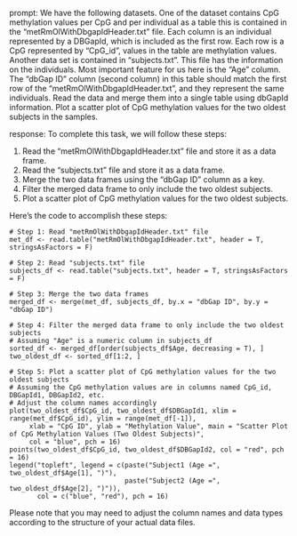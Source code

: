 prompt:
We have the following datasets. One of the dataset contains CpG methylation values per CpG and per individual as a table this is contained in the “metRmOlWithDbgapIdHeader.txt” file. Each column is an individual represented by a DBGapId, which is included as the first row. Each row is a CpG represented by "CpG_id", values in the table are methylation values. Another data set is contained in “subjects.txt”. This file has the information on the individuals. Most important feature for us here is the "Age" column. The "dbGap ID" column (second column) in this table should match the first row of the "metRmOlWithDbgapIdHeader.txt", and they represent the same individuals. Read the data and merge them into a single table using dbGapId information. Plot a scatter plot of CpG methylation values for the two oldest subjects in the samples.

response:
To complete this task, we will follow these steps:

1. Read the "metRmOlWithDbgapIdHeader.txt" file and store it as a data frame.
2. Read the "subjects.txt" file and store it as a data frame.
3. Merge the two data frames using the "dbGap ID" column as a key.
4. Filter the merged data frame to only include the two oldest subjects.
5. Plot a scatter plot of CpG methylation values for the two oldest subjects.

Here's the code to accomplish these steps:

```
# Step 1: Read "metRmOlWithDbgapIdHeader.txt" file
met_df <- read.table("metRmOlWithDbgapIdHeader.txt", header = T, stringsAsFactors = F)

# Step 2: Read "subjects.txt" file
subjects_df <- read.table("subjects.txt", header = T, stringsAsFactors = F)

# Step 3: Merge the two data frames
merged_df <- merge(met_df, subjects_df, by.x = "dbGap ID", by.y = "dbGap ID")

# Step 4: Filter the merged data frame to only include the two oldest subjects
# Assuming "Age" is a numeric column in subjects_df
sorted_df <- merged_df[order(subjects_df$Age, decreasing = T), ]
two_oldest_df <- sorted_df[1:2, ]

# Step 5: Plot a scatter plot of CpG methylation values for the two oldest subjects
# Assuming the CpG methylation values are in columns named CpG_id, DBGapId1, DBGapId2, etc.
# Adjust the column names accordingly
plot(two_oldest_df$CpG_id, two_oldest_df$DBGapId1, xlim = range(met_df$CpG_id), ylim = range(met_df[-1]), 
     xlab = "CpG ID", ylab = "Methylation Value", main = "Scatter Plot of CpG Methylation Values (Two Oldest Subjects)",
     col = "blue", pch = 16)
points(two_oldest_df$CpG_id, two_oldest_df$DBGapId2, col = "red", pch = 16)
legend("topleft", legend = c(paste("Subject1 (Age =", two_oldest_df$Age[1], ")"), 
                             paste("Subject2 (Age =", two_oldest_df$Age[2], ")")), 
       col = c("blue", "red"), pch = 16)
```

Please note that you may need to adjust the column names and data types according to the structure of your actual data files.
